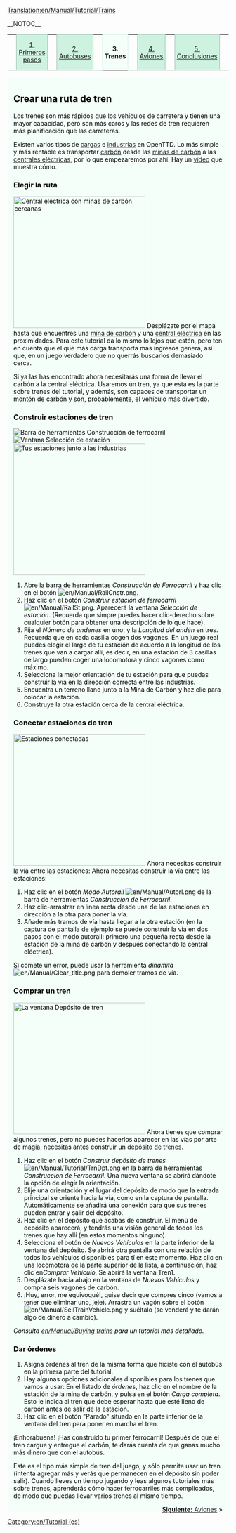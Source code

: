 [[Translation:en/Manual/Tutorial/Trains]]
{{en/Translation (es)|origen=Tutorial/Trains}}

__NOTOC__
{| width="100%" cellspacing="0" cellpadding="0" valign="top" border="0" style="margin-bottom: 0; margin-left: 1px;" |
| style="border: 0; border-bottom:1px solid #a3bfb1; background:none; width:2%" | &nbsp;
| style="padding:0 .3em; background-color:#cef2e0; font-size:90%; border:solid 1px #a3bfb1; text-align:center; width: 12em;"|[[es/Manual/Tutorial/Tutorial|1. Primeros pasos]]
| style="border: 0; border-bottom:1px solid #a3bfb1; background:none; width:2%" | &nbsp;
| style="padding:0 .3em; background-color:#cef2e0; font-size:90%; border:solid 1px #a3bfb1; text-align:center; width: 12em;"|[[es/Manual/Tutorial/Autobuses|2. Autobuses]]
| style="border: 0; border-bottom:1px solid #a3bfb1; background:none; width:2%" | &nbsp;
| style="padding:0 .3em; background-color:white; border:solid 1px #cef2e0; border-bottom: 0; text-align:center; font-size:90%; font-weight:bold; background-color:#f5fffa; width: 12em;" | '''3. Trenes'''
| style="border: 0; border-bottom:1px solid #a3bfb1; background:none; width:2%" | &nbsp;
| style="padding:0 .3em; background-color:#cef2e0; font-size:90%; border:solid 1px #a3bfb1; text-align:center; width: 12em;"|[[es/Manual/Tutorial/Aviones|4. Aviones]]
| style="border: 0; border-bottom:1px solid #a3bfb1; background:none; width:2%" | &nbsp;
| style="padding:0 .3em; background-color:#cef2e0; font-size:90%; border:solid 1px #a3bfb1; text-align:center; width: 12em;"| [[en/Es/Tutorial/Conclusiones|5. Conclusiones]]
| style="border: 0; border-bottom:1px solid #a3bfb1; background:none;" | &nbsp;
|}
<div style="padding:.5em 1em 1em 1em; border-top:none; background-color:#f5fffa; color:#000;">

==Crear una ruta de tren==
Los trenes son más rápidos que los vehículos de carretera y tienen una mayor capacidad, pero son más caros y las redes de tren requieren más planificación que las carreteras.

Existen varios tipos de [[en/Es/Mercancía|cargas]] e [[en/Es/Industria|industrias]] en OpenTTD. Lo más simple y más rentable es transportar [[en/Es/Carbón|carbón]] desde las [[en/Es/Minas de carbón|minas de carbón]] a las [[en/Es/Centrales eléctricas|centrales eléctricas]], por lo que empezaremos por ahí. Hay un [http://www.cs.helsinki.fi/u/ihonkone/ottd_tut.ogg vídeo] que muestra cómo.

===Elegir la ruta===
[[File:en/Manual/Tutorial/Tutorial1.png|thumb|right|300px|Central eléctrica con minas de carbón cercanas]]
Desplázate por el mapa hasta que encuentres una [[en/Es/Mina de carbón|mina de carbón]] y una [[en/Es/Central eléctrica|central eléctrica]] en las proximidades. Para este tutorial da lo mismo lo lejos que estén, pero ten en cuenta que el que más carga transporta más ingresos genera, así que, en un juego verdadero que no querrás buscarlos demasiado cerca.

Si ya las has encontrado ahora necesitarás una forma de llevar el carbón a la central eléctrica. Usaremos un tren, ya que esta es la parte sobre trenes del tutorial, y además, son capaces de transportar un montón de carbón y son, probablemente, el vehículo más divertido. 


===Construir estaciones de tren===
[[File:en/Manual/Railroad Construction.png|frame|right|Barra de herramientas Construcción de ferrocarril]]
[[File:en/Manual/Stationgui.png|frame|right|Ventana Selección de estación]]
[[File:en/Manual/Tutorial/Tutorial2.png|thumb|right|300px|Tus estaciones junto a las industrias]]
#Abre la barra de herramientas ''Construcción de Ferrocarril'' y haz clic en el botón [[File:en/Manual/RailCnstr.png]].
#Haz clic en el botón ''Construir estación de ferrocarril'' [[File:en/Manual/RailSt.png]]. Aparecerá la  ventana ''Selección de estación''. (Recuerda que simpre puedes hacer clic-derecho sobre cualquier botón para obtener una descripción de lo que hace).
#Fija el ''Número de andenes'' en uno, y la ''Longitud del andén'' en tres. Recuerda que en cada casilla cogen dos vagones. En un juego real puedes elegir el largo de tu estación de acuerdo a la longitud de los trenes que van a cargar allí, es decir, en una estación de 3 casillas de largo pueden coger una locomotora y cinco vagones como máximo.
#Selecciona la mejor orientación de tu estación para que puedas construir la vía en la dirección correcta entre las industrias.
#Encuentra un terreno llano junto a la Mina de Carbón y haz clic para colocar la estación.
#Construye la otra estación cerca de la central eléctrica.
{{en/-}}

===Conectar estaciones de tren===
[[File:en/Manual/Tutorial/Tutorial3.png|thumb|300px|right|Estaciones conectadas]]
Ahora necesitas construir la vía entre las estaciones: 
Ahora necesitas construir la vía entre las estaciones:
#Haz clic en el botón ''Modo Autorail'' [[File:en/Manual/Autorl.png]] de la barra de herramientas ''Construcción de Ferrocarril''.
#Haz clic-arrastrar en línea recta desde una de las estaciones en dirección a la otra para poner la vía.
#Añade más tramos de vía hasta llegar a la otra estación (en la captura de pantalla de ejemplo se puede construir la vía en dos pasos con el modo autorail: primero una pequeña recta desde la estación de la mina de carbón y después conectando la central eléctrica).

Si comete un error, puede usar la herramienta ''dinamita'' [[File:en/Manual/Clear title.png]] para demoler tramos de vía.
{{en/-}}

===Comprar un tren===
[[File:en/Manual/Tutorial/Tutorial4.png|thumb|right|300px|La ventana Depósito de tren]]
Ahora tienes que comprar algunos trenes, pero no puedes hacerlos aparecer en las vías por arte de magia, necesitas antes construir un [[en/ES/Depósitos|depósito de trenes]].

#Haz clic en el botón ''Construir depósito de trenes'' [[File:en/Manual/Tutorial/TrnDpt.png]] en la barra de herramientas ''Construcción de Ferrocarril''. Una nueva ventana se abrirá dándote la opción de elegir la orientación.
#Elije una orientación y el lugar del depósito de modo que la entrada principal se oriente hacia la vía, como en la captura de pantalla. Automáticamente se añadirá una conexión para que sus trenes pueden entrar y salir del depósito.
#Haz clic en el depósito que acabas de construir. El menú de depósito aparecerá, y tendrás una visión general de todos los trenes que hay allí (en estos momentos ninguno).
#Selecciona el botón de ''Nuevos Vehículos'' en la parte inferior de la ventana del depósito. Se abrirá otra pantalla con una relación de todos los vehículos disponibles para tí en este momento. Haz clic en una locomotora de la parte superior de la lista, a continuación, haz clic en''Comprar Vehículo''. Se abrirá la ventana Tren1.
#Desplázate hacia abajo en la ventana de ''Nuevos Vehículos'' y compra seis vagones de carbón.
#¡Huy, error, me equivoqué!, quise decir que compres cinco (vamos a tener que eliminar uno, jeje). Arrastra un vagón sobre el botón [[File:en/Manual/SellTrainVehicle.png]] y suéltalo (se venderá y te darán algo de dinero a cambio).

''Consulta [[en/Manual/Buying trains]] para un tutorial más detallado.''
{{en/-}}

===Dar órdenes===
#Asigna órdenes al tren de la misma forma que hiciste con el autobús en la primera parte del tutorial.
#Hay algunas opciones adicionales disponibles para los trenes que vamos a usar: En el listado de ''órdenes'', haz clic en el nombre de la estación de la mina de carbón, y pulsa en el botón ''Carga completa''. Esto le indica al tren que debe esperar hasta que esté lleno de carbón antes de salir de la estación.
#Haz clic en el botón "Parado" situado en la parte inferior de la ventana del tren para poner en marcha el tren.

¡Enhorabuena! ¡Has construido tu primer ferrocarril! Después de que el tren cargue y entregue el carbón, te darás cuenta de que ganas mucho más dinero que con el autobús.

Este es el tipo más simple de tren del juego, y sólo permite usar un tren (intenta agregar más y verás que permanecen en el depósito sin poder salir). Cuando lleves un tiempo jugando y leas algunos tutoriales más sobre trenes, aprenderás cómo hacer ferrocarriles más complicados, de modo que puedas llevar varios trenes al mismo tiempo.


<span style="float: right">[[es/Manual/Tutorial/Aviones|'''Siguiente:''' Aviones]] &raquo;</span>


</div>

[[Category:en/Tutorial (es)]]